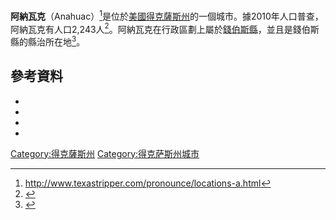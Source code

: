 '''阿納瓦克'''（Anahuac）<ref>http://www.texastripper.com/pronounce/locations-a.html</ref>是位於[[美國|美國]][[得克薩斯州|得克薩斯州]]的一個城市。據2010年人口普查，阿納瓦克有人口2,243人<ref name="Census 2010">{{cite web| url=http://factfinder.census.gov/bkmk/table/1.0/en/DEC/10_SF1/G001/1600000US4803144| title=Geographic Identifiers: 2010 Census Summary File 1 (G001): Anahuac city, Texas| publisher=U.S. Census Bureau, American Factfinder| accessdate=July 24, 2015| archive-url=https://archive.today/20200213051103/http://factfinder.census.gov/bkmk/table/1.0/en/DEC/10_SF1/G001/1600000US4803144| archive-date=2020-02-13| dead-url=yes}}</ref>。阿納瓦克在行政區劃上屬於[[錢伯斯縣_(得克薩斯州)|錢伯斯縣]]，並且是錢伯斯縣的縣治所在地<ref name="GR6">{{cite web|url=http://www.naco.org/Counties/Pages/FindACounty.aspx|accessdate=2011-06-07|title=Find a County|publisher=National Association of Counties|archive-date=2015-05-10|archive-url=https://www.webcitation.org/6YQozzgAf?url=http://www.naco.org/Counties/Pages/FindACounty.aspx|dead-url=no}}</ref>。
==參考資料==
{{Reflist}}
* {{citation|last=Edmondson|first=J.R.|title=The Alamo Story-From History to Current Conflicts|publisher=Republic of Texas Press|place=Plano, TX|isbn=1-55622-678-0|year=2000}}
* {{citation|last=Epperson|first=Jean L.|title=1834 Census - Anahuac Precinct, Atascosito District|date=January 1989|newspaper=[[Southwestern_Historical_Quarterly|Southwestern Historical Quarterly]]|volume=92|issue=3|url=http://www.tshaonline.org/shqonline/apager.php?vol=092&pag=463}}
* {{citation|last=Henson|first=Margaret Swett|title=Juan Davis Bradburn: A Reappraisal of the Mexican Commander of Anahuac|publisher=[[Texas_A&M_University_Press|Texas A&M University Press]]|location=College Station, TX|year=1982|isbn=978-0-89096-135-3}}
* {{citation|last=Tucker|first=Phillip Thomas|title=Exodus from the Alamo: The Anatomy of the Last Stand Myth|publisher=Casemate|location=Philadelphia, PA|year=2010|isbn=978-1-932033-93-9}}
[[Category:得克薩斯州|Category:得克薩斯州]]
[[Category:得克萨斯州城市|Category:得克萨斯州城市]]